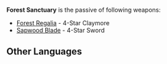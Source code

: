 {{Disambiguation}}
'''Forest Sanctuary''' is the passive of following weapons:
* [[Forest Regalia]] - 4-Star Claymore
* [[Sapwood Blade]] - 4-Star Sword

==Other Languages==
<!-- This section is transcluded on above pages. -->
{{Other Languages
|en      = Forest Sanctuary
|zhs     = 森林的瑞佑
|zhs_rm  = Sēnlín de Ruìyòu
|zht     = 森林的瑞佑
|zht_rm  = Sēnlín de Ruìyòu
|zh_tl   = 
|ja      = フォレストサンクチュアリ
|ja_rm   = Foresuto Sankuchuari
|ja_tl   = Forest Sanctuary
|ko      = 숲의 비호
|ko_rm   = Sup-ui Biho
|ko_tl   = Protection of the Forest
|es      = Gracia del bosque
|es_tl   = Grace of the Forest
|fr      = Sanctuaire sylvestre
|fr_tl   = Forest Sanctuary
|ru      = Благословение чащи
|ru_tl   = Thicket's Blessing
|th      = Forest Sanctuary
|vi      = Chúc Phúc Của Rừng
|vi_tl   = 
|de      = Segen des Waldes
|de_tl   = 
|id      = Forest Sanctuary
|pt      = Bênção da Floresta
|pt_tl   = 
|tr      = Orman Sığınağı
|tr_tl   = 
|it      = Santuario della foresta
|it_tl   = 
}}